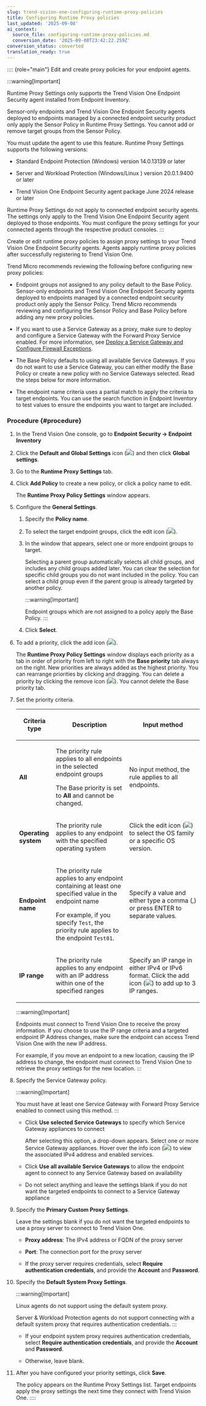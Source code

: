 ```yaml
---
slug: trend-vision-one-configuring-runtime-proxy-policies
title: Configuring Runtime Proxy policies
last_updated: '2025-09-08'
ai_context:
  source_file: configuring-runtime-proxy-policies.md
  conversion_date: '2025-09-08T23:42:22.259Z'
conversion_status: converted
translation_ready: true
---
```


:::: {role="main"}
Edit and create proxy policies for your endpoint agents.

:::warning[Important]

Runtime Proxy Settings only supports the Trend Vision One Endpoint Security agent installed from Endpoint Inventory.

Sensor-only endpoints and Trend Vision One Endpoint Security agents deployed to endpoints managed by a connected endpoint security product only apply the Sensor Policy in Runtime Proxy Settings. You cannot add or remove target groups from the Sensor Policy.

You must update the agent to use this feature. Runtime Proxy Settings supports the following versions:

- Standard Endpoint Protection (Windows) version 14.0.13139 or later

- Server and Workload Protection (Windows/Linux ) version 20.0.1.9400 or later

- Trend Vision One Endpoint Security agent package June 2024 release or later

Runtime Proxy Settings do not apply to connected endpoint security agents. The settings only apply to the Trend Vision One Endpoint Security agent deployed to those endpoints. You must configure the proxy settings for your connected agents through the respective product consoles.
:::

Create or edit runtime proxy policies to assign proxy settings to your Trend Vision One Endpoint Security agents. Agents aapply runtime proxy policies after successfully registering to Trend Vision One.

Trend Micro recommends reviewing the following before configuring new proxy policies:

- Endpoint groups not assigned to any policy default to the Base Policy. Sensor-only endpoints and Trend Vision One Endpoint Security agents deployed to endpoints managed by a connected endpoint security product only apply the Sensor Policy. Trend Micro recommends reviewing and configuring the Sensor Policy and Base Policy before adding any new proxy policies.

- If you want to use a Service Gateway as a proxy, make sure to deploy and configure a Service Gateway with the Forward Proxy Service enabled. For more information, see [Deploy a Service Gateway and Configure Firewall Exceptions](deploy-service-gateway-exceptions.mdx).

- The Base Policy defaults to using all available Service Gateways. If you do not want to use a Service Gateway, you can either modify the Base Policy or create a new policy with no Service Gateways selected. Read the steps below for more information.

- The endpoint name criteria uses a partial match to apply the criteria to target endpoints. You can use the search function in Endpoint Inventory to test values to ensure the endpoints you want to target are included.

### Procedure {#procedure}

1.  In the Trend Vision One console, go to **Endpoint Security → Endpoint Inventory**

2.  Click the **Default and Global Settings** icon (![](/images/Global_Settings=GUID-1E10BFBD-3AFF-46DD-B853-0438EC2FD3F9.webp)) and then click **Global settings**.

3.  Go to the **Runtime Proxy Settings** tab.

4.  Click **Add Policy** to create a new policy, or click a policy name to edit.

    The **Runtime Proxy Policy Settings** window appears.

5.  Configure the **General Settings**.

    1.  Specify the **Policy name**.

    2.  To select the target endpoint groups, click the edit icon (![](/images/proxyConfigIcon=20230614160101.webp)).

    3.  In the window that appears, select one or more endpoint groups to target.

        Selecting a parent group automatically selects all child groups, and includes any child groups added later. You can clear the selection for specific child groups you do not want included in the policy. You can select a child group even if the parent group is already targeted by another policy.

        :::warning[Important]

        Endpoint groups which are not assigned to a policy apply the Base Policy.
        :::

    4.  Click **Select**.

6.  To add a priority, click the add icon (![](/images/add_icon=cf892c2f-1a1f-4d22-848f-023067e4a507.webp)).

    The **Runtime Proxy Policy Settings** window displays each priority as a tab in order of priority from left to right with the **Base priority** tab always on the right. New priorities are always added as the highest priority. You can rearrange priorities by clicking and dragging. You can delete a priority by clicking the remove icon (![](/images/xmark_icon=773fb77a-7552-4201-85f7-8d8bfb8f3251.webp)). You cannot delete the Base priority tab.

7.  Set the priority criteria.

    <table>
    <colgroup>
    <col style="width: 20%" />
    <col style="width: 40%" />
    <col style="width: 40%" />
    </colgroup>
    <thead>
    <tr>
    <th><p>Criteria type</p></th>
    <th><p>Description</p></th>
    <th><p>Input method</p></th>
    </tr>
    </thead>
    <tbody>
    <tr>
    <td><p><strong>All</strong></p></td>
    <td><p>The priority rule applies to all endpoints in the selected endpoint groups</p>
    <p>The Base priority is set to <strong>All</strong> and cannot be changed.</p></td>
    <td><p>No input method, the rule applies to all endpoints.</p></td>
    </tr>
    <tr>
    <td><p><strong>Operating system</strong></p></td>
    <td><p>The priority rule applies to any endpoint with the specified operating system</p></td>
    <td><p>Click the edit icon (<img src="./images/proxyConfigIcon=20230614160101.webp" />) to select the OS family or a specific OS version.</p></td>
    </tr>
    <tr>
    <td><p><strong>Endpoint name</strong></p></td>
    <td><p>The priority rule applies to any endpoint containing at least one specified value in the endpoint name</p>
    <p>For example, if you specify <code>Test</code>, the priority rule applies to the endpoint <code>Test01</code>.</p></td>
    <td><p>Specify a value and either type a comma (,) or press ENTER to separate values.</p></td>
    </tr>
    <tr>
    <td><p><strong>IP range</strong></p></td>
    <td><p>The priority rule applies to any endpoint with an IP address within one of the specified ranges</p></td>
    <td><p>Specify an IP range in either IPv4 or IPv6 format. Click the add icon (<img src="./images/add_icon=cf892c2f-1a1f-4d22-848f-023067e4a507.webp" />) to add up to 3 IP ranges.</p></td>
    </tr>
    </tbody>
    </table>

    :::warning[Important]

    Endpoints must connect to Trend Vision One to receive the proxy information. If you choose to use the IP range criteria and a targeted endpoint IP Address changes, make sure the endpoint can access Trend Vision One with the new IP address.

    For example, if you move an endpoint to a new location, causing the IP address to change, the endpoint must connect to Trend Vision One to retrieve the proxy settings for the new location.
    :::

8.  Specify the Service Gateway policy.

    :::warning[Important]

    You must have at least one Service Gateway with Forward Proxy Service enabled to connect using this method.
    :::

    - Click **Use selected Service Gateways** to specify which Service Gateway appliances to connect

      After selecting this option, a drop-down appears. Select one or more Service Gateway appliances. Hover over the info icon (![](/images/infoIcon=5ca285cd-10f2-43bc-bcd6-147fcbd4db5a.webp)) to view the associated IPv4 address and enabled services.

    - Click **Use all available Service Gateways** to allow the endpoint agent to connect to any Service Gateway based on availability

    - Do not select anything and leave the settings blank if you do not want the targeted endpoints to connect to a Service Gateway appliance

9.  Specify the **Primary Custom Proxy Settings**.

    Leave the settings blank if you do not want the targeted endpoints to use a proxy server to connect to Trend Vision One.

    - **Proxy address**: The IPv4 address or FQDN of the proxy server

    - **Port**: The connection port for the proxy server

    - If the proxy server requires credentials, select **Require authentication credentials**, and provide the **Account** and **Password**.

10. Specify the **Default System Proxy Settings**.

    :::warning[Important]

    Linux agents do not support using the default system proxy.

    Server & Workload Protection agents do not support connecting with a default system proxy that requires authentication credentials.
    :::

    - If your endpoint system proxy requires authentication credentials, select **Require authentication credentials**, and provide the **Account** and **Password**.

    - Otherwise, leave blank.

11. After you have configured your priority settings, click **Save**.

    The policy appears on the Runtime Proxy Settings list. Target endpoints apply the proxy settings the next time they connect with Trend Vision One.
::::

